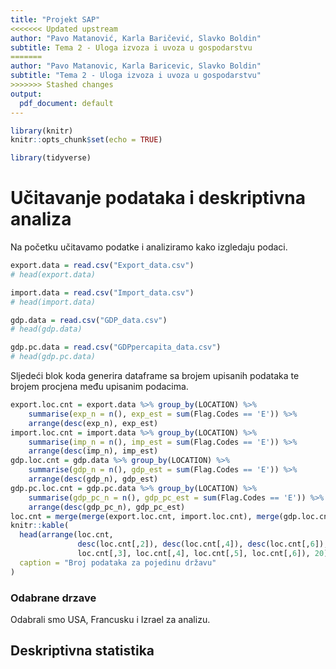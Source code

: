 ```yaml
---
title: "Projekt SAP"
<<<<<<< Updated upstream
author: "Pavo Matanović, Karla Baričević, Slavko Boldin"
subtitle: Tema 2 - Uloga izvoza i uvoza u gospodarstvu
=======
author: "Pavo Matanovic, Karla Baricevic, Slavko Boldin"
subtitle: "Tema 2 - Uloga izvoza i uvoza u gospodarstvu"
>>>>>>> Stashed changes
output:
  pdf_document: default
---
```


```r
library(knitr)
knitr::opts_chunk$set(echo = TRUE)

library(tidyverse)
```

# Učitavanje podataka i deskriptivna analiza

Na početku učitavamo podatke i analiziramo kako izgledaju podaci.

```r
export.data = read.csv("Export_data.csv")
# head(export.data)

import.data = read.csv("Import_data.csv")
# head(import.data)

gdp.data = read.csv("GDP_data.csv")
# head(gdp.data)

gdp.pc.data = read.csv("GDPpercapita_data.csv")
# head(gdp.pc.data)
```

Sljedeći blok koda generira dataframe sa brojem upisanih podataka te brojem procjena među upisanim podacima.

```r
export.loc.cnt = export.data %>% group_by(LOCATION) %>%
    summarise(exp_n = n(), exp_est = sum(Flag.Codes == 'E')) %>%
    arrange(desc(exp_n), exp_est)
import.loc.cnt = import.data %>% group_by(LOCATION) %>%
    summarise(imp_n = n(), imp_est = sum(Flag.Codes == 'E')) %>%
    arrange(desc(imp_n), imp_est)
gdp.loc.cnt = gdp.data %>% group_by(LOCATION) %>%
    summarise(gdp_n = n(), gdp_est = sum(Flag.Codes == 'E')) %>%
    arrange(desc(gdp_n), gdp_est)
gdp.pc.loc.cnt = gdp.pc.data %>% group_by(LOCATION) %>%
    summarise(gdp_pc_n = n(), gdp_pc_est = sum(Flag.Codes == 'E')) %>%
    arrange(desc(gdp_pc_n), gdp_pc_est)
loc.cnt = merge(merge(export.loc.cnt, import.loc.cnt), merge(gdp.loc.cnt, gdp.pc.loc.cnt))
knitr::kable(
  head(arrange(loc.cnt,
               desc(loc.cnt[,2]), desc(loc.cnt[,4]), desc(loc.cnt[,6]), desc(loc.cnt[,8]),
               loc.cnt[,3], loc.cnt[,4], loc.cnt[,5], loc.cnt[,6]), 20),
  caption = "Broj podataka za pojedinu državu"
)

```

### Odabrane drzave
Odabrali smo USA, Francusku i Izrael za analizu.

## Deskriptivna statistika
